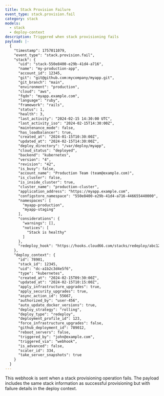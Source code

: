 ```yaml
---
title: Stack Provision Failure
event_type: stack.provision.fail
category: stack
models:
  - stack
  - deploy-context
description: Triggered when stack provisioning fails
payload: |-
  {
    "timestamp": 1757011079,
    "event_type": "stack.provision.fail",
    "stack": {
      "uid": "stack-550e8400-e29b-41d4-a716",
      "name": "my-production-app",
      "account_id": 12345,
      "git": "git@github.com:mycompany/myapp.git",
      "git_branch": "main",
      "environment": "production",
      "cloud": "aws",
      "fqdn": "myapp.example.com",
      "language": "ruby",
      "framework": "rails",
      "status": 1,
      "health": 3,
      "last_activity": "2024-02-15 14:30:00 UTC",
      "last_activity_iso": "2024-02-15T14:30:00Z",
      "maintenance_mode": false,
      "has_loadbalancer": true,
      "created_at": "2024-01-15T10:30:00Z",
      "updated_at": "2024-02-15T14:30:00Z",
      "deploy_directory": "/var/deploy/myapp",
      "cloud_status": "deployed",
      "backend": "kubernetes",
      "version": "4",
      "revision": "42",
      "is_busy": false,
      "account_name": "Production Team (team@example.com)",
      "is_cluster": false,
      "is_inside_cluster": true,
      "cluster_name": "production-cluster",
      "application_address": "https://myapp.example.com",
      "configstore_namespace": "550e8400-e29b-41d4-a716-446655440000",
      "namespaces": [
        "myapp-production",
        "myapp-staging"
      ],
      "considerations": {
        "warnings": [],
        "notices": [
          "Stack is healthy"
        ]
      },
      "redeploy_hook": "https://hooks.cloud66.com/stacks/redeploy/abc123def456"
    },
    "deploy_context": {
      "id": 78901,
      "stack_id": 12345,
      "uid": "dc-a1b2c3d4e5f6",
      "type": "kubernetes",
      "created_at": "2024-02-15T09:30:00Z",
      "updated_at": "2024-02-15T10:15:00Z",
      "apply_infrastructure_upgrades": true,
      "apply_security_upgrades": true,
      "async_action_id": 55667,
      "authorized_by": "user-456",
      "auto_update_docker_versions": true,
      "deploy_strategy": "rolling",
      "deploy_type": "redeploy",
      "deployment_profile_id": 123,
      "force_infrastructure_upgrades": false,
      "github_deployment_id": 789012,
      "reboot_servers": false,
      "triggered_by": "john@example.com",
      "triggered_via": "webhook",
      "is_advanced": false,
      "scaler_id": 334,
      "take_server_snapshots": true
    }
  }
---
```


This webhook is sent when a stack provisioning operation fails. The payload includes the same stack information as successful provisioning but with failure details in the deploy context.
